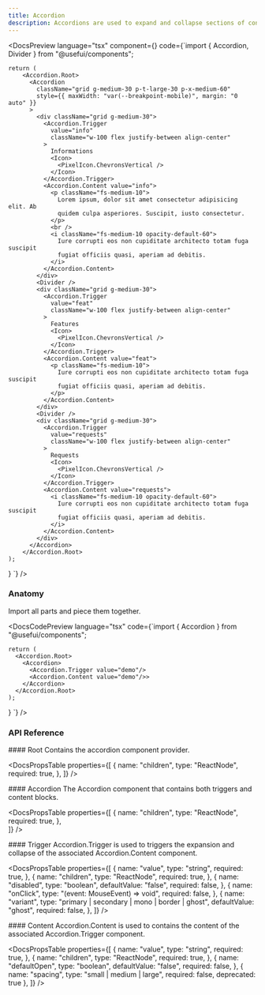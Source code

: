 ```yaml
---
title: Accordion
description: Accordions are used to expand and collapse sections of content.
---
```


<DocsSection>

<DocsPreview
  language="tsx"
  component={<AccordionTemplate />}
  code={`import { Accordion, Divider } from "@usefui/components";

    return (
        <Accordion.Root>
          <Accordion
            className="grid g-medium-30 p-t-large-30 p-x-medium-60"
            style={{ maxWidth: "var(--breakpoint-mobile)", margin: "0 auto" }}
          >
            <div className="grid g-medium-30">
              <Accordion.Trigger
                value="info"
                className="w-100 flex justify-between align-center"
              >
                Informations
                <Icon>
                  <PixelIcon.ChevronsVertical />
                </Icon>
              </Accordion.Trigger>
              <Accordion.Content value="info">
                <p className="fs-medium-10">
                  Lorem ipsum, dolor sit amet consectetur adipisicing elit. Ab
                  quidem culpa asperiores. Suscipit, iusto consectetur.
                </p>
                <br />
                <i className="fs-medium-10 opacity-default-60">
                  Iure corrupti eos non cupiditate architecto totam fuga suscipit
                  fugiat officiis quasi, aperiam ad debitis.
                </i>
              </Accordion.Content>
            </div>
            <Divider />
            <div className="grid g-medium-30">
              <Accordion.Trigger
                value="feat"
                className="w-100 flex justify-between align-center"
              >
                Features
                <Icon>
                  <PixelIcon.ChevronsVertical />
                </Icon>
              </Accordion.Trigger>
              <Accordion.Content value="feat">
                <p className="fs-medium-10">
                  Iure corrupti eos non cupiditate architecto totam fuga suscipit
                  fugiat officiis quasi, aperiam ad debitis.
                </p>
              </Accordion.Content>
            </div>
            <Divider />
            <div className="grid g-medium-30">
              <Accordion.Trigger
                value="requests"
                className="w-100 flex justify-between align-center"
              >
                Requests
                <Icon>
                  <PixelIcon.ChevronsVertical />
                </Icon>
              </Accordion.Trigger>
              <Accordion.Content value="requests">
                <i className="fs-medium-10 opacity-default-60">
                  Iure corrupti eos non cupiditate architecto totam fuga suscipit
                  fugiat officiis quasi, aperiam ad debitis.
                </i>
              </Accordion.Content>
            </div>
          </Accordion>
        </Accordion.Root>
    );
}
`}
/>

</DocsSection>

<DocsSection>

### Anatomy

<DocsTextBlock className="m-b-medium-60">
  Import all parts and piece them together.
</DocsTextBlock>

<DocsCodePreview
  language="tsx"
  code={`import { Accordion } from "@usefui/components";

    return (
      <Accordion.Root>
        <Accordion>
          <Accordion.Trigger value="demo"/>
          <Accordion.Content value="demo"/>>
        </Accordion>
      </Accordion.Root>
    );
}
`} />

</DocsSection>

### API Reference

<DocsSection className="m-y-large-10">
#### Root

<DocsTextBlock className="m-b-medium-60">
  Contains the accordion component provider.
</DocsTextBlock>

<DocsPropsTable
  properties={[
    {
      name: "children",
      type: "ReactNode",
      required: true,
    },
  ]}
/>
</DocsSection>

<DocsSection className="m-y-large-10">
#### Accordion

<DocsTextBlock className="m-b-medium-60">
  The Accordion component that contains both triggers and content blocks.
</DocsTextBlock>

<DocsPropsTable
  properties={[
    {
      name: "children",
      type: "ReactNode",
      required: true,
    },    
  ]}
/>
</DocsSection>

<DocsSection className="m-y-large-10">
#### Trigger

<DocsTextBlock className="m-b-medium-60">
  Accordion.Trigger is used to triggers the expansion and collapse of the
  associated Accordion.Content component.
</DocsTextBlock>

<DocsPropsTable
  properties={[
    {
      name: "value",
      type: "string",
      required: true,
    },
    {
      name: "children",
      type: "ReactNode",
      required: true,
    },
    {
      name: "disabled",
      type: "boolean",
      defaultValue: "false",
      required: false,
    },
    {
      name: "onClick",
      type: "(event: MouseEvent<HTMLButtonElement>) => void",
      required: false,
    },
    {
      name: "variant",
      type: "primary | secondary | mono | border | ghost",
      defaultValue: "ghost",
      required: false,
    },
  ]}
/>
</DocsSection>

<DocsSection className="m-y-large-10">
#### Content

<DocsTextBlock className="m-b-medium-60">
  Accordion.Content is used to contains the content of the associated
  Accordion.Trigger component.
</DocsTextBlock>

<DocsPropsTable
 properties={[
    {
      name: "value",
      type: "string",
      required: true,
    },
    {
      name: "children",
      type: "ReactNode",
      required: true,
    },
    {
      name: "defaultOpen",
      type: "boolean",
      defaultValue: "false",
      required: false,
    },
    {
      name: "spacing",
      type: "small | medium | large",
      required: false,
      deprecated: true
    },
  ]}
/>
</DocsSection>

<DocsFooter
  prev="/docs/components/api-reference"
  next="/docs/components/avatar"
/>
